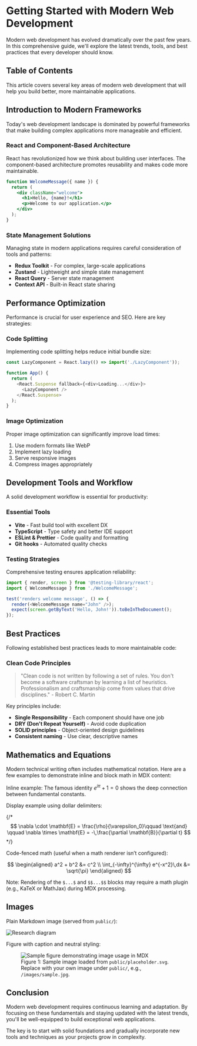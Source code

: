 # Getting Started with Modern Web Development

Modern web development has evolved dramatically over the past few years. In this comprehensive guide, we'll explore the latest trends, tools, and best practices that every developer should know.

## Table of Contents

This article covers several key areas of modern web development that will help you build better, more maintainable applications.

## Introduction to Modern Frameworks

Today's web development landscape is dominated by powerful frameworks that make building complex applications more manageable and efficient.

### React and Component-Based Architecture

React has revolutionized how we think about building user interfaces. The component-based architecture promotes reusability and makes code more maintainable.

```jsx
function WelcomeMessage({ name }) {
  return (
    <div className="welcome">
      <h1>Hello, {name}!</h1>
      <p>Welcome to our application.</p>
    </div>
  );
}
```

### State Management Solutions

Managing state in modern applications requires careful consideration of tools and patterns:

- **Redux Toolkit** - For complex, large-scale applications
- **Zustand** - Lightweight and simple state management
- **React Query** - Server state management
- **Context API** - Built-in React state sharing

## Performance Optimization

Performance is crucial for user experience and SEO. Here are key strategies:

### Code Splitting

Implementing code splitting helps reduce initial bundle size:

```javascript
const LazyComponent = React.lazy(() => import('./LazyComponent'));

function App() {
  return (
    <React.Suspense fallback={<div>Loading...</div>}>
      <LazyComponent />
    </React.Suspense>
  );
}
```

### Image Optimization

Proper image optimization can significantly improve load times:

1. Use modern formats like WebP
2. Implement lazy loading
3. Serve responsive images
4. Compress images appropriately

## Development Tools and Workflow

A solid development workflow is essential for productivity:

### Essential Tools

- **Vite** - Fast build tool with excellent DX
- **TypeScript** - Type safety and better IDE support
- **ESLint & Prettier** - Code quality and formatting
- **Git hooks** - Automated quality checks

### Testing Strategies

Comprehensive testing ensures application reliability:

```javascript
import { render, screen } from '@testing-library/react';
import { WelcomeMessage } from './WelcomeMessage';

test('renders welcome message', () => {
  render(<WelcomeMessage name="John" />);
  expect(screen.getByText('Hello, John!')).toBeInTheDocument();
});
```

## Best Practices

Following established best practices leads to more maintainable code:

### Clean Code Principles

> "Clean code is not written by following a set of rules. You don't become a software craftsman by learning a list of heuristics. Professionalism and craftsmanship come from values that drive disciplines." - Robert C. Martin

Key principles include:

- **Single Responsibility** - Each component should have one job
- **DRY (Don't Repeat Yourself)** - Avoid code duplication
- **SOLID principles** - Object-oriented design guidelines
- **Consistent naming** - Use clear, descriptive names

## Mathematics and Equations

Modern technical writing often includes mathematical notation. Here are a few examples to demonstrate inline and block math in MDX content:

Inline example: The famous identity $e^{i\pi} + 1 = 0$ shows the deep connection between fundamental constants.

Display example using dollar delimiters:

{/* $$
\nabla \cdot \mathbf{E} = \frac{\rho}{\varepsilon_0}\qquad \text{and} \qquad \nabla \times \mathbf{E} = -\,\frac{\partial \mathbf{B}}{\partial t}
$$ */}

Code-fenced math (useful when a math renderer isn’t configured):

$$
\begin{aligned}
 a^2 + b^2 &= c^2 \\
 \int_{-\infty}^{\infty} e^{-x^2}\,dx &= \sqrt{\pi}
\end{aligned}
$$

Note: Rendering of the `$...$` and `$$...$$` blocks may require a math plugin (e.g., KaTeX or MathJax) during MDX processing.

## Images

Plain Markdown image (served from `public/`):

![Research diagram](/placeholder.svg)

Figure with caption and neutral styling:

<figure className="my-6">
  <img src="/placeholder.svg" alt="Sample figure demonstrating image usage in MDX" className="w-full rounded border border-border" />
  <figcaption className="text-sm text-muted-foreground mt-2">Figure 1: Sample image loaded from <code>public/placeholder.svg</code>. Replace with your own image under <code>public/</code>, e.g., <code>/images/sample.jpg</code>.</figcaption>
  
</figure>

## Conclusion

Modern web development requires continuous learning and adaptation. By focusing on these fundamentals and staying updated with the latest trends, you'll be well-equipped to build exceptional web applications.

The key is to start with solid foundations and gradually incorporate new tools and techniques as your projects grow in complexity.